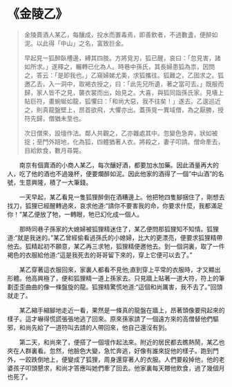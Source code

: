 # 《金陵乙》

> 金陵賣酒人某乙，每釀成，投水而置毒焉，即善飲者，不過數盞，便醉如泥。以此得「中山」之名，富致巨金。
>
> 早起見一狐醉臥槽邊，縛其四肢。方將覓刃，狐已醒，哀曰：「忽見害，諸如所求。」遂釋之，輾轉已化為人。時巷中孫氏，其長婦患狐為祟，因問之，答云：「是即我也。」乙窺婦娣尤美，求狐攜往。狐難之，乙固求之。狐邀乙去，入一洞中，取褐衣授之，曰：「此先兄所遺，著之當可去。」既服而歸，家人皆不之見，襲衣裳而出，始見之。大喜，與狐同詣孫氏家。見墻上貼巨符，畫蜿蜒如龍，狐懼曰：「和尚大惡，我不往矣！」遂去。乙逡巡近之，則真龍盤壁上，昂首欲飛，大懼亦出。蓋孫覓一異域僧，為之厭勝，授符先歸，僧猶未至也。
>
> 次日僧來，設壇作法。鄰人共觀之，乙亦雜處其中。忽變色急奔，狀如被捉；至門外踣地，化為狐，四體猶著人衣。將殺之，妻子叩請。僧命牽去，目給飲食，數月尋斃。

&emsp;&emsp;南京有個賣酒的小商人某乙，每次釀好酒，都要加水加藥。因此酒量再大的人，吃了他的酒也不過幾杯，便要爛醉如泥。因此他家的酒得了一個”中山酒”的名號，生意興隆，積了一大筆錢。

&emsp;&emsp;一天早起，某乙看見一隻狐狸醉倒在酒糟邊上。他把牠四隻腳捆住了，剛想去找刀，狐狸已經醒轉過來，哀求他道:“請你不要害我的命，你要求什麼，我都滿足你！”某乙便放了牠，一轉眼，牠已幻化成一個人。

&emsp;&emsp;那時同巷子孫家的大媳婦被狐狸精迷住了，某乙便問那狐狸知不知情。狐狸道:“就是我迷的。”某乙曾經偷看過孫氏的小媳婦，比大的更漂亮，便要求狐狸精帶他去。狐精起初不願意，某乙再三求牠，狐狸精便邀他去。到一個洞裏，取了一件褐色的衣服給他道:“這是我死去的哥哥留下來的，穿上它便可以去了。”

&emsp;&emsp;某乙穿著這衣服回來，家裏人都看不見他;直到穿上平常的衣服時，才又顯出形體。他高興極了，便和狐狸精一道上孫家去。只見牆上貼著一道大符，符上的筆劃歪歪曲曲的像一條盤旋的龍。狐狸精驚慌地道:“這個和尚厲害，我不去了。”回頭就走了。

&emsp;&emsp;某乙縮手縮腳地走近一看，果然是一條真的龍盤在牆上，昂著頭像要飛起來的樣子。這才嚇得慌謊張張地逃了回來。原來孫家請了一個遠方來的高僧替他們驅邪，和尚先給了一道符叫去請的人帶回來，他自己還沒有到。

&emsp;&emsp;第二天，和尚來了，便搭了一個壇作起法來。附近的居民都去瞧熱鬧，某乙也夾在人群裏看。忽然，他臉色大變，急忙奔逃，好像有誰來捉他的樣子。跑到門外，一跤跌倒地上，便變成了狐狸，周身還穿著人的衣服。人們要殺掉他，他的老婆孩子叩頭懇求，和尚才答應叫她們牽了回去。他家裏每天餵他飲食，過了幾個月也死了。
